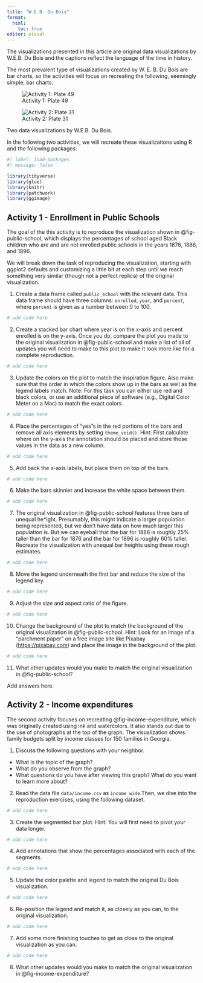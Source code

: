```yaml
---
title: "W.E.B. Du Bois"
format: 
  html:
    toc: true
editor: visual
---
```


::: callout-important
The visualizations presented in this article are original data visualizations by W.E.B. Du Bois and the captions reflect the language of the time in history.
:::

The most prevalent type of visualizations created by W. E. B. Du Bois are bar charts, so the activities will focus on recreating the following, seemingly simple, bar charts.

::: {#fig-activities layout="[[40,-5,55]]"}
![Activity 1: Plate 49](images/public-school-enrollment.jpg){#fig-public-school}

![Activity 2: Plate 31](images/income-expenditures-orig.jpeg){#fig-income-expenditure}

Two data visualizations by W.E.B. Du Bois.
:::

In the following two activities, we will recreate these visualizations using R and the following packages:

```r
#| label: load-packages
#| message: false

library(tidyverse)
library(glue)
library(knitr)
library(patchwork)
library(ggimage)
```

## Activity 1 - Enrollment in Public Schools

The goal of the this activity is to reproduce the visualization shown in @fig-public-school, which displays the percentages of school aged Black children who are and are not enrolled public schools in the years 1876, 1886, and 1896.

We will break down the task of reproducing the visualization, starting with ggplot2 defaults and customizing a little bit at each step until we reach something very similar (though not a perfect replica) of the original visualization.

1.  Create a data frame called `public_school` with the relevant data. This data frame should have three columns: `enrolled`, `year`, and `percent`, where `percent` is given as a number between 0 to 100.

```r
# add code here
```

2.  Create a stacked bar chart where year is on the x-axis and percent enrolled is on the y-axis. Once you do, compare the plot you made to the original visualization in @fig-public-school and make a list of all of updates you will need to make to this plot to make it look more like for a complete reproduction.

```r
# add code here
```

3.  Update the colors on the plot to match the inspiration figure. Also make sure that the order in which the colors show up in the bars as well as the legend labels match. Note: For this task you can either use red and black colors, or use an additional piece of software (e.g., Digital Color Meter on a Mac) to match the exact colors.

```r
# add code here
```

4.  Place the percentages of "yes"s in the red portions of the bars and remove all axis elements by setting `theme_void()`. Hint: First calculate where on the y-axis the annotation should be placed and store those values in the data as a new column.

```r
# add code here
```

5.  Add back the x-axis labels, but place them on top of the bars.

```r
# add code here
```

6.  Make the bars skinnier and increase the white space between them.

```r
# add code here
```

7.  The original visualization in @fig-public-school features three bars of unequal he\*ight. Presumably, this might indicate a larger population being represented, but we don't have data on how much larger this population is. But we can eyeball that the bar for 1886 is roughly 25% taller than the bar for 1876 and the bar for 1896 is roughly 60% taller. Recreate the visualization with unequal bar heights using these rough estimates.

```r
# add code here
```

8.  Move the legend underneath the first bar and reduce the size of the legend key.

```r
# add code here
```

9.  Adjust the size and aspect ratio of the figure.

```r
# add code here
```

10. Change the background of the plot to match the background of the original visualization in @fig-public-school. Hint: Look for an image of a "parchment paper" on a free image site like Pixabay ([https://pixabay.com](https://pixabay.com/)) and place the image in the background of the plot.

```r
# add code here
```

11. What other updates would you make to match the original visualization in @fig-public-school?

Add answers here.

## Activity 2 - Income expenditures

The second activity focuses on recreating @fig-income-expenditure, which was originally created using ink and watercolors. It also stands out due to the use of photographs at the top of the graph. The visualization shows family budgets split by income classes for 150 families in Georgia.

1.  Discuss the following questions with your neighbor.

-   What is the topic of the graph?
-   What do you observe from the graph?
-   What questions do you have after viewing this graph? What do you want to learn more about?

2.  Read the data file `data/income.csv` as `income_wide`.Then, we dive into the reproduction exercises, using the following dataset.

```r
# add code here
```

3.  Create the segmented bar plot. Hint: You will first need to pivot your data longer.

```r
# add code here
```

4.  Add annotations that show the percentages associated with each of the segments.

```r
# add code here
```

5.  Update the color palette and legend to match the original Du Bois visualization.

```r
# add code here
```

6.  Re-position the legend and match it, as closely as you can, to the original visualization.

```r
# add code here
```

7.  Add some more finishing touches to get as close to the original visualization as you can.

```r
# add code here
```

8.  What other updates would you make to match the original visualization in @fig-income-expenditure?

